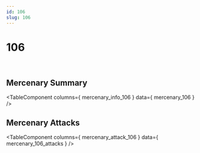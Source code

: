 ```yaml
---
id: 106
slug: 106
---
```



# 106

<div style = {{ display: "flex" }}>
    <Image img={require('@site/static/img/mercenaries/illust/thum_char_view_n_106.jpg')}/>
    <Image img={require('@site/static/img/mercenaries/illust/thum_char_view_o_106.jpg')}/>
</div>

## Mercenary Summary

<TableComponent
  columns={ mercenary_info_106 }
  data={ mercenary_106 }
/>

## Mercenary Attacks

<TableComponent
  columns={ mercenary_attack_106 }
  data={ mercenary_106_attacks }
/>